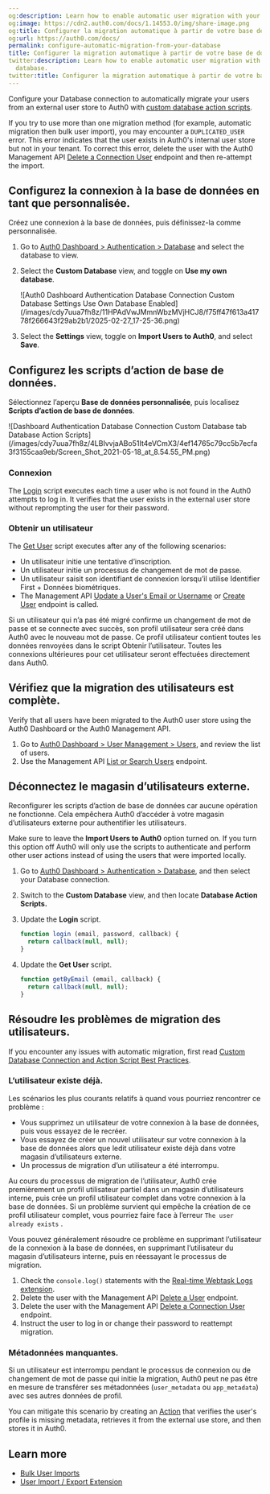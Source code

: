 ```yaml
---
og:description: Learn how to enable automatic user migration with your custom database.
og:image: https://cdn2.auth0.com/docs/1.14553.0/img/share-image.png
og:title: Configurer la migration automatique à partir de votre base de données
og:url: https://auth0.com/docs/
permalink: configure-automatic-migration-from-your-database
title: Configurer la migration automatique à partir de votre base de données
twitter:description: Learn how to enable automatic user migration with your custom
  database.
twitter:title: Configurer la migration automatique à partir de votre base de données
---
```


Configure your Database connection to automatically migrate your users from an external user store to Auth0 with [custom database action scripts](/docs/authenticate/database-connections/custom-db/templates).

<Warning>

If you try to use more than one migration method (for example, automatic migration then bulk user import), you may encounter a `DUPLICATED_USER` error. This error indicates that the user exists in Auth0's internal user store but not in your tenant. To correct this error, delete the user with the Auth0 Management API [Delete a Connection User](https://auth0.com/docs/api/management/v2#!/Connections/delete_users_by_email) endpoint and then re-attempt the import.

</Warning>

## Configurez la connexion à la base de données en tant que personnalisée.

Créez une connexion à la base de données, puis définissez-la comme personnalisée.

1. Go to [Auth0 Dashboard > Authentication > Database](https://manage.auth0.com/#/connections/database) and select the database to view.
2. Select the **Custom Database** view, and toggle on **Use my own database**.

   <Frame>![Auth0 Dashboard Authentication Database Connection Custom Database Settings Use Own Database Enabled](/images/cdy7uua7fh8z/11HPAdVwJMmnWbzMVjHCJ8/f75ff47f613a41778f266643f29ab2b1/2025-02-27_17-25-36.png)</Frame>
3. Select the **Settings** view, toggle on **Import Users to Auth0**, and select **Save**.

## Configurez les scripts d’action de base de données.

Sélectionnez l’aperçu **Base de données personnalisée**, puis localisez **Scripts d’action de base de données**.

<Frame>![Dashboard Authentication Database Connection Custom Database tab Database Action Scripts](/images/cdy7uua7fh8z/4LBIvvjaABo51It4eVCmX3/4ef14765c79cc5b7ecfa3f3155caa9eb/Screen_Shot_2021-05-18_at_8.54.55_PM.png)</Frame>

### Connexion

The [Login](/docs/authenticate/database-connections/custom-db/templates/login) script executes each time a user who is not found in the Auth0 attempts to log in. It verifies that the user exists in the external user store without reprompting the user for their password.

### Obtenir un utilisateur

The [Get User](/docs/authenticate/database-connections/custom-db/templates/get-user) script executes after any of the following scenarios:

* Un utilisateur initie une tentative d’inscription.
* Un utilisateur initie un processus de changement de mot de passe.
* Un utilisateur saisit son identifiant de connexion lorsqu’il utilise Identifier First + Données biométriques.
* The <Tooltip tip="Management API: A product to allow customers to perform administrative tasks." cta="View Glossary" href="/docs/glossary?term=Management+API">Management API</Tooltip> [Update a User's Email or Username](https://auth0.com/docs/api/v2#!/Users/patch_users_by_id) or [Create User](https://auth0.com/docs/api/management/v2#!/Users/post_users) endpoint is called.

Si un utilisateur qui n’a pas été migré confirme un changement de mot de passe et se connecte avec succès, son profil utilisateur sera créé dans Auth0 avec le nouveau mot de passe. Ce profil utilisateur contient toutes les données renvoyées dans le script Obtenir l’utilisateur. Toutes les connexions ultérieures pour cet utilisateur seront effectuées directement dans Auth0.

## Vérifiez que la migration des utilisateurs est complète.

Verify that all users have been migrated to the Auth0 user store using the <Tooltip tip="Auth0 Dashboard: Auth0's main product to configure your services." cta="View Glossary" href="/docs/glossary?term=Auth0+Dashboard">Auth0 Dashboard</Tooltip> or the Auth0 Management API.

1. Go to [Auth0 Dashboard > User Management > Users](https://manage.auth0.com/#/users), and review the list of users.
2. Use the Management API [List or Search Users](https://auth0.com/docs/api/v2#!/Users/get_users) endpoint.

## Déconnectez le magasin d’utilisateurs externe.

Reconfigurer les scripts d’action de base de données car aucune opération ne fonctionne. Cela empêchera Auth0 d’accéder à votre magasin d’utilisateurs externe pour authentifier les utilisateurs.

<Callout icon="file-lines" color="#0EA5E9" iconType="regular">

Make sure to leave the **Import Users to Auth0** option turned on. If you turn this option off Auth0 will only use the scripts to authenticate and perform other user actions instead of using the users that were imported locally.

</Callout>

1. Go to [Auth0 Dashboard > Authentication > Database](https://manage.auth0.com/#/connections/database), and then select your Database connection.
2. Switch to the **Custom Database** view, and then locate **Database Action Scripts.**
3. Update the **Login** script.

   ```javascript lines
   function login (email, password, callback) {
     return callback(null, null);
   }
   ```


   

   
4. Update the **Get User** script.

   ```javascript lines
   function getByEmail (email, callback) {
     return callback(null, null);
   }
   ```


   

   

## Résoudre les problèmes de migration des utilisateurs.

If you encounter any issues with automatic migration, first read [Custom Database Connection and Action Script Best Practices](/docs/authenticate/database-connections/custom-db/custom-database-connections-scripts).

### L’utilisateur existe déjà.

Les scénarios les plus courants relatifs à quand vous pourriez rencontrer ce problème :

* Vous supprimez un utilisateur de votre connexion à la base de données, puis vous essayez de le recréer.
* Vous essayez de créer un nouvel utilisateur sur votre connexion à la base de données alors que ledit utilisateur existe déjà dans votre magasin d’utilisateurs externe.
* Un processus de migration d’un utilisateur a été interrompu.

Au cours du processus de migration de l’utilisateur, Auth0 crée premièrement un profil utilisateur partiel dans un magasin d’utilisateurs interne, puis crée un profil utilisateur complet dans votre connexion à la base de données. Si un problème survient qui empêche la création de ce profil utilisateur complet, vous pourriez faire face à l’erreur `The user already exists` .

Vous pouvez généralement résoudre ce problème en supprimant l’utilisateur de la connexion à la base de données, en supprimant l’utilisateur du magasin d’utilisateurs interne, puis en réessayant le processus de migration.

1. Check the `console.log()` statements with the [Real-time Webtask Logs extension](/docs/customize/extensions/real-time-webtask-logs).
2. Delete the user with the Management API [Delete a User](https://auth0.com/docs/api/management/v2#!/Users/delete_users_by_id) endpoint.
3. Delete the user with the Management API [Delete a Connection User](https://auth0.com/docs/api/management/v2#!/Connections/delete_users_by_email) endpoint.
4. Instruct the user to log in or change their password to reattempt migration.

### Métadonnées manquantes.

Si un utilisateur est interrompu pendant le processus de connexion ou de changement de mot de passe qui initie la migration, Auth0 peut ne pas être en mesure de transférer ses métadonnées (`user_metadata` ou `app_metadata`) avec ses autres données de profil.

You can mitigate this scenario by creating an [Action](/docs/customize/actions) that verifies the user's profile is missing metadata, retrieves it from the external use store, and then stores it in Auth0.

## Learn more

* [Bulk User Imports](/docs/manage-users/user-migration/bulk-user-imports)
* [User Import / Export Extension](/docs/manage-users/user-migration/user-import-export-extension)